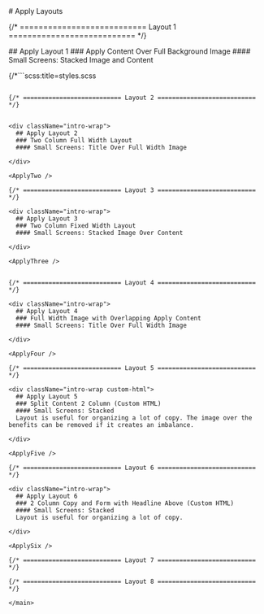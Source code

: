 
<main className="page-main">

<div className="page-title">
	# Apply Layouts
</div>


{/* =========================== Layout 1 =========================== */}
<div className="intro-wrap">
  ## Apply Layout 1
  ### Apply Content Over Full Background Image
  #### Small Screens: Stacked Image and Content
	
</div>

<ApplyOne />

{/*```scss:title=styles.scss


```*/}

{/* =========================== Layout 2 =========================== */}


<div className="intro-wrap">
  ## Apply Layout 2
  ### Two Column Full Width Layout
  #### Small Screens: Title Over Full Width Image
	
</div>

<ApplyTwo />

{/* =========================== Layout 3 =========================== */}

<div className="intro-wrap">
  ## Apply Layout 3 
  ### Two Column Fixed Width Layout
  #### Small Screens: Stacked Image Over Content
	
</div>

<ApplyThree />


{/* =========================== Layout 4 =========================== */}

<div className="intro-wrap">
  ## Apply Layout 4
  ### Full Width Image with Overlapping Apply Content
  #### Small Screens: Title Over Full Width Image
	
</div>

<ApplyFour />

{/* =========================== Layout 5 =========================== */}

<div className="intro-wrap custom-html">
  ## Apply Layout 5
  ### Split Content 2 Column (Custom HTML)
  #### Small Screens: Stacked
  Layout is useful for organizing a lot of copy. The image over the benefits can be removed if it creates an imbalance.
	
</div>

<ApplyFive />

{/* =========================== Layout 6 =========================== */}

<div className="intro-wrap">
  ## Apply Layout 6
  ### 2 Column Copy and Form with Headline Above (Custom HTML)
  #### Small Screens: Stacked
  Layout is useful for organizing a lot of copy.
	
</div>

<ApplySix />

{/* =========================== Layout 7 =========================== */}

{/* =========================== Layout 8 =========================== */}

</main>
